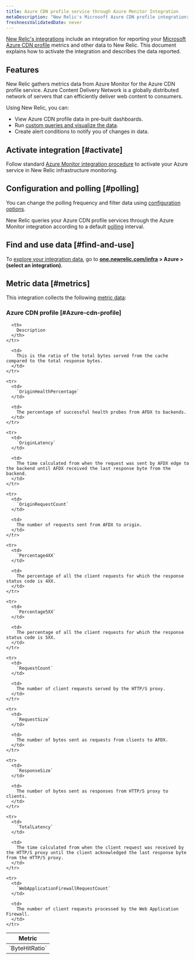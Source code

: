 ```yaml
---
title: Azure CDN profile service through Azure Monitor Integration
metaDescription: "New Relic's Microsoft Azure CDN profile integration: what data it reports and how to enable it."
freshnessValidatedDate: never
---
```


[New Relic's integrations](/docs/infrastructure/integrations-getting-started/getting-started/introduction-infrastructure-integrations) include an integration for reporting your [Microsoft Azure CDN profile](https://azure.microsoft.com/en-us/services/cdn/) metrics and other data to New Relic. This document explains how to activate the integration and describes the data reported.

## Features

New Relic gathers metrics data from Azure Monitor for the Azure CDN profile service. Azure Content Delivery Network is a globally distributed network of servers that can efficiently deliver web content to consumers.

Using New Relic, you can:

* View Azure CDN profile data in pre-built dashboards.
* Run [custom queries and visualize the data](/docs/infrastructure/integrations-getting-started/getting-started/use-integration-data-new-relic-insights).
* Create alert conditions to notify you of changes in data.

## Activate integration [#activate]

Follow standard [Azure Monitor integration procedure](/docs/infrastructure/microsoft-azure-integrations/azure-integrations-list/azure-monitor) to activate your Azure service in New Relic infrastructure monitoring.

## Configuration and polling [#polling]

You can change the polling frequency and filter data using [configuration options](/docs/infrastructure/microsoft-azure-integrations/azure-integrations-list/azure-monitor/#settings).

New Relic queries your Azure CDN profile services through the Azure Monitor integration according to a default [polling](/docs/infrastructure/microsoft-azure-integrations/azure-integrations-list/azure-monitor/#settings) interval.

## Find and use data [#find-and-use]

To [explore your integration data](/docs/infrastructure/integrations/find-use-infrastructure-integration-data), go to <DNT>**[one.newrelic.com/infra](https://one.newrelic.com/infra) > Azure > (select an integration)**</DNT>.

## Metric data [#metrics]

This integration collects the following [metric data](/docs/infrastructure/integrations-getting-started/getting-started/understand-integration-data-data-types#metric):

### Azure CDN profile [#Azure-cdn-profile]

<table>
  <thead>
    <tr>
      <th style={{ width: "300px" }}>
        Metric
      </th>

      <th>
        Description
      </th>
    </tr>
  </thead>

  <tbody>
    <tr>
      <td>
        `ByteHitRatio`
      </td>

      <td>
        This is the ratio of the total bytes served from the cache compared to the total response bytes.
      </td>
    </tr>

    <tr>
      <td>
        `OriginHealthPercentage`
      </td>

      <td>
        The percentage of successful health probes from AFDX to backends.
      </td>
    </tr>

    <tr>
      <td>
        `OriginLatency`
      </td>

      <td>
        The time calculated from when the request was sent by AFDX edge to the backend until AFDX received the last response byte from the backend.
      </td>
    </tr>

    <tr>
      <td>
        `OriginRequestCount`
      </td>

      <td>
        The number of requests sent from AFDX to origin.
      </td>
    </tr>

    <tr>
      <td>
        `Percentage4XX`
      </td>

      <td>
        The percentage of all the client requests for which the response status code is 4XX.
      </td>
    </tr>

    <tr>
      <td>
        `Percentage5XX`
      </td>

      <td>
        The percentage of all the client requests for which the response status code is 5XX.
      </td>
    </tr>

    <tr>
      <td>
        `RequestCount`
      </td>

      <td>
        The number of client requests served by the HTTP/S proxy.
      </td>
    </tr>

    <tr>
      <td>
        `RequestSize`
      </td>

      <td>
        The number of bytes sent as requests from clients to AFDX.
      </td>
    </tr>

    <tr>
      <td>
        `ResponseSize`
      </td>

      <td>
        The number of bytes sent as responses from HTTP/S proxy to clients.
      </td>
    </tr>

    <tr>
      <td>
        `TotalLatency`
      </td>

      <td>
        The time calculated from when the client request was received by the HTTP/S proxy until the client acknowledged the last response byte from the HTTP/S proxy.
      </td>
    </tr>

    <tr>
      <td>
        `WebApplicationFirewallRequestCount`
      </td>

      <td>
        The number of client requests processed by the Web Application Firewall.
      </td>
    </tr>
  </tbody>
</table>
